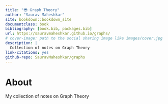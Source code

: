 ```yaml
--- 
title: "😎 Graph Theory"
author: "Saurav Maheshkar"
site: bookdown::bookdown_site
documentclass: book
bibliography: [book.bib, packages.bib]
url: https://sauravmaheshkar.github.io/graphs/
# cover-image: path to the social sharing image like images/cover.jpg
description: |
  Collection of notes on Graph Theory
link-citations: yes
github-repo: SauravMaheshkar/graphs
---
```


# About

My collection of notes on Graph Theory